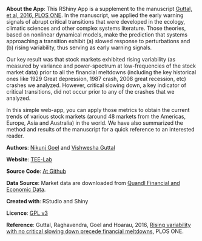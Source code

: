 
**About the App**: This RShiny App is a supplement to the manuscript [Guttal, et al, 2016, PLOS ONE](http://dx.plos.org/10.1371/journal.pone.0144198). In the manuscript, we applied the early warning signals of abrupt critical transitions that were developed in the ecology, climatic sciences and other complex systems literature. Those theories, based on nonlinear dynamical models, make the prediction that systems approaching a transition exhibit (a) slowed response to perturbations and (b) rising variability, thus serving as early warning signals. 

Our key result was that stock markets exhibited rising variability (as measured by variance and power-spectrum at low-frequencies of the stock market data) prior to all the financial meltdowns (including the key historical ones like 1929 Great depression, 1987 crash, 2008 great recession, etc) crashes we analyzed. However, critical slowing down, a key indicator of critical transitions, did not occur prior to any of the crashes that we analyzed.

In this simple web-app, you can apply those metrics to obtain the current trends of various stock markets (around 48 markets from the Americas, Europe, Asia and Australia) in the world. We have also summarized the method and results of the manuscript for a quick reference to an interested reader. 

**Authors**: [Nikunj Goel](http://eeb.yale.edu/people/graduate-students/nikunj-goel) and [Vishwesha Guttal](https://twitter.com/vishuguttal)

**Website**: [TEE-Lab](https://teelabiisc.wordpress.com/research/dynamics-of-financial-markets/)

**Source Code**: [At Github](https://github.com/nikunj410/ews_finance_app)

**Data Source**: Market data are downloaded from [Quandl Financial and Economic Data](https://www.quandl.com/collections/markets/global-stock-markets).

**Created with**: RStudio and Shiny

**Licence**: [GPL v3](http://www.gnu.org/copyleft/gpl.html)

**Reference**: Guttal, Raghavendra, Goel and Hoarau, 2016, [Rising variability with no critical slowing down precede financial meltdowns](http://dx.plos.org/10.1371/journal.pone.0144198), PLOS ONE.

